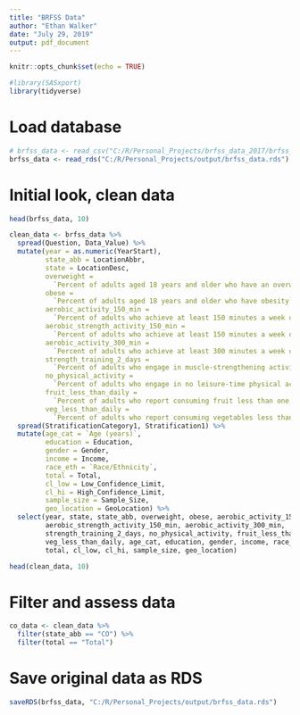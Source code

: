 ```yaml
---
title: "BRFSS Data"
author: "Ethan Walker"
date: "July 29, 2019"
output: pdf_document
---
```


```r
knitr::opts_chunk$set(echo = TRUE)
```

```r
#library(SASxport)
library(tidyverse)
```

# Load database
```r
# brfss_data <- read_csv("C:/R/Personal_Projects/brfss_data_2017/brfss_data.csv")
brfss_data <- read_rds("C:/R/Personal_Projects/output/brfss_data.rds")
```

# Initial look, clean data
```r
head(brfss_data, 10)

clean_data <- brfss_data %>% 
  spread(Question, Data_Value) %>% 
  mutate(year = as.numeric(YearStart),
         state_abb = LocationAbbr,
         state = LocationDesc,
         overweight = 
           `Percent of adults aged 18 years and older who have an overweight classification`,
         obese = 
           `Percent of adults aged 18 years and older who have obesity`,
         aerobic_activity_150_min =
           `Percent of adults who achieve at least 150 minutes a week of moderate-intensity aerobic physical activity or 75 minutes a week of vigorous-intensity aerobic activity (or an equivalent combination)`,
         aerobic_strength_activity_150_min =
           `Percent of adults who achieve at least 150 minutes a week of moderate-intensity aerobic physical activity or 75 minutes a week of vigorous-intensity aerobic physical activity and engage in muscle-strengthening activities on 2 or more days a week`,
         aerobic_activity_300_min =
           `Percent of adults who achieve at least 300 minutes a week of moderate-intensity aerobic physical activity or 150 minutes a week of vigorous-intensity aerobic activity (or an equivalent combination)`,
         strength_training_2_days =
           `Percent of adults who engage in muscle-strengthening activities on 2 or more days a week`,
         no_physical_activity =
           `Percent of adults who engage in no leisure-time physical activity`,
         fruit_less_than_daily = 
           `Percent of adults who report consuming fruit less than one time daily`,
         veg_less_than_daily =
           `Percent of adults who report consuming vegetables less than one time daily`) %>% 
  spread(StratificationCategory1, Stratification1) %>% 
  mutate(age_cat = `Age (years)`,
         education = Education,
         gender = Gender,
         income = Income,
         race_eth = `Race/Ethnicity`,
         total = Total,
         cl_low = Low_Confidence_Limit,
         cl_hi = High_Confidence_Limit,
         sample_size = Sample_Size,
         geo_location = GeoLocation) %>% 
  select(year, state, state_abb, overweight, obese, aerobic_activity_150_min,
         aerobic_strength_activity_150_min, aerobic_activity_300_min,
         strength_training_2_days, no_physical_activity, fruit_less_than_daily,
         veg_less_than_daily, age_cat, education, gender, income, race_eth,
         total, cl_low, cl_hi, sample_size, geo_location)

head(clean_data, 10)
```

# Filter and assess data
```r
co_data <- clean_data %>% 
  filter(state_abb == "CO") %>% 
  filter(total == "Total")
```



# Save original data as RDS
```r
saveRDS(brfss_data, "C:/R/Personal_Projects/output/brfss_data.rds")
```